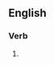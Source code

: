 {{also|Skyping}}

==English==

===Verb===
{{head|en|present participle}}

# {{present participle of|skype|lang=en|nocat=1}}